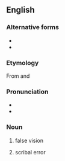 ==English==

===Alternative forms===
* {{l|en|parablepsis}}
* {{l|en|parablepsia}}

===Etymology===
From {{etyl|grc|en}} {{m|grc|παρά||beside}} and {{m|grc|βλέπω||to look at}}

===Pronunciation===
* {{IPA|/ˈpæɹəˌblɛpsɪ/|lang=en}}
* {{hyphenation|para|blep|sy|lang=en}}

===Noun===
{{en-noun|-}}

# false vision
# {{lb|en|obsolete}} scribal error